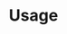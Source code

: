 ---
title: "Usage"
description: "Description of your new file."
icon: "chart-line"
sidebarTitle: "Usage"
---